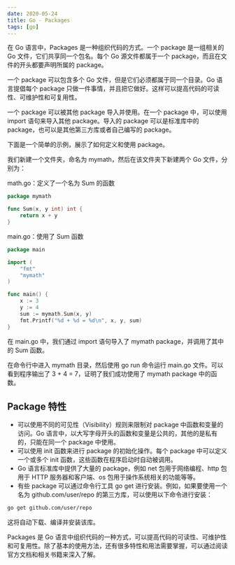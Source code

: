 ```yaml
---
date: 2020-05-24
title: Go - Packages
tags: [go]
---
```


在 Go 语言中，Packages 是一种组织代码的方式。一个 package 是一组相关的 Go 文件，它们共享同一个包名。每个 Go 源文件都属于一个 package，而且在文件的开头都要声明所属的 package。

一个 package 可以包含多个 Go 文件，但是它们必须都属于同一个目录。Go 语言提倡每个 package 只做一件事情，并且把它做好。这样可以提高代码的可读性、可维护性和可复用性。

一个 package 可以被其他 package 导入并使用。在一个 package 中，可以使用 import 语句来导入其他 package。导入的 package 可以是标准库中的 package，也可以是其他第三方库或者自己编写的 package。

下面是一个简单的示例，展示了如何定义和使用 package。

我们新建一个文件夹，命名为 mymath，然后在该文件夹下新建两个 Go 文件，分别为：

math.go：定义了一个名为 Sum 的函数

```go
package mymath

func Sum(x, y int) int {
    return x + y
}
```

main.go：使用了 Sum 函数

```go
package main

import (
    "fmt"
    "mymath"
)

func main() {
    x := 3
    y := 4
    sum := mymath.Sum(x, y)
    fmt.Printf("%d + %d = %d\n", x, y, sum)
}
```

在 main.go 中，我们通过 import 语句导入了 mymath package，并调用了其中的 Sum 函数。

在命令行中进入 mymath 目录，然后使用 go run 命令运行 main.go 文件。可以看到程序输出了 3 + 4 = 7，证明了我们成功使用了 mymath package 中的函数。

## Package 特性

- 可以使用不同的可见性（Visibility）规则来限制对 package 中函数和变量的访问。Go 语言中，以大写字母开头的函数和变量是公共的，其他的是私有的，只能在同一个 package 中使用。
- 可以使用 init 函数来进行 package 的初始化操作。每个 package 中可以定义一个或多个 init 函数，这些函数在程序启动时自动被调用。
- Go 语言标准库中提供了大量的 package，例如 net 包用于网络编程、http 包用于 HTTP 服务器和客户端、os 包用于操作系统相关的功能等等。
- 有些 package 可以通过命令行工具 go get 进行安装。例如，如果要使用一个名为 github.com/user/repo 的第三方库，可以使用以下命令进行安装：

```bash
go get github.com/user/repo
```

这将自动下载、编译并安装该库。

Packages 是 Go 语言中组织代码的一种方式，可以提高代码的可读性、可维护性和可复用性。除了基本的使用方法，还有很多特性和用法需要掌握，可以通过阅读官方文档和相关书籍来深入了解。
